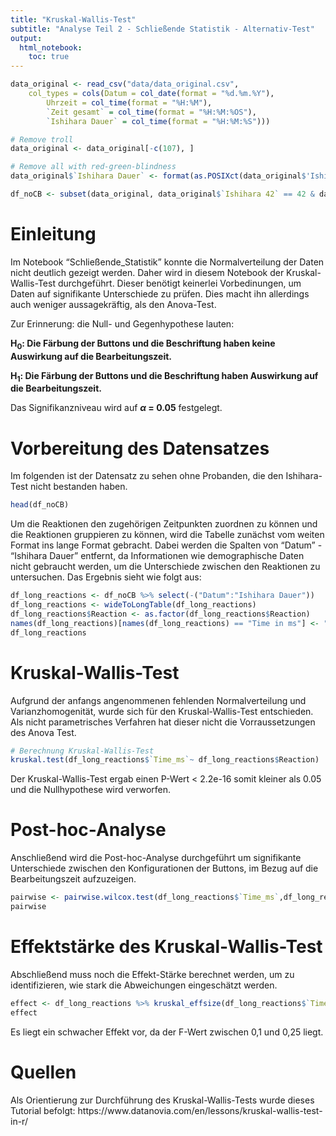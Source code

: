 ```yaml
---
title: "Kruskal-Wallis-Test"
subtitle: "Analyse Teil 2 - Schließende Statistik - Alternativ-Test"
output: 
  html_notebook:
    toc: true
---
```


```r
data_original <- read_csv("data/data_original.csv", 
    col_types = cols(Datum = col_date(format = "%d.%m.%Y"), 
        Uhrzeit = col_time(format = "%H:%M"), 
        `Zeit gesamt` = col_time(format = "%H:%M:%OS"), 
        `Ishihara Dauer` = col_time(format = "%H:%M:%S")))
```

```r
# Remove troll
data_original <- data_original[-c(107), ]
```

```r
# Remove all with red-green-blindness
data_original$`Ishihara Dauer` <- format(as.POSIXct(data_original$'Ishihara Dauer'), "%H:%M:%OS")

df_noCB <- subset(data_original, data_original$`Ishihara 42` == 42 & data_original$`Ishihara 3` == 3 & data_original$`Ishihara Linien` == "keine" & data_original$`Ishihara Dauer` < "00:02:00")
```
# Einleitung
Im Notebook "Schließende_Statistik" konnte die Normalverteilung der Daten nicht deutlich gezeigt werden. Daher wird in diesem Notebook der Kruskal-Wallis-Test durchgeführt. Dieser benötigt keinerlei Vorbedinungen, um Daten auf signifikante Unterschiede zu prüfen. Dies macht ihn allerdings auch weniger aussagekräftig, als den Anova-Test.

Zur Erinnerung: die Null- und Gegenhypothese lauten:

**H<sub>0</sub>: Die Färbung der Buttons und die Beschriftung haben keine Auswirkung auf die Bearbeitungszeit.**

**H<sub>1</sub>: Die Färbung der Buttons und die Beschriftung haben Auswirkung auf die Bearbeitungszeit.**

Das Signifikanzniveau wird auf **$\alpha$ = 0.05** festgelegt.

# Vorbereitung des Datensatzes
Im folgenden ist der Datensatz zu sehen ohne Probanden, die den Ishihara-Test nicht bestanden haben. 

```r
head(df_noCB)
```

Um die Reaktionen den zugehörigen Zeitpunkten zuordnen zu können und die Reaktionen gruppieren zu können, wird die Tabelle zunächst vom weiten Format ins lange Format gebracht. Dabei werden die Spalten von "Datum" - "Ishihara Dauer" entfernt, da Informationen wie demographische Daten nicht gebraucht werden, um die Unterschiede zwischen den Reaktionen zu untersuchen. Das Ergebnis sieht wie folgt aus:
```r
df_long_reactions <- df_noCB %>% select(-("Datum":"Ishihara Dauer"))
df_long_reactions <- wideToLongTable(df_long_reactions)
df_long_reactions$Reaction <- as.factor(df_long_reactions$Reaction)
names(df_long_reactions)[names(df_long_reactions) == "Time in ms"] <- "Time_ms"
df_long_reactions
```
# Kruskal-Wallis-Test 
Aufgrund der anfangs angenommenen fehlenden Normalverteilung und Varianzhomogenität, wurde sich für den Kruskal-Wallis-Test entschieden. Als nicht parametrisches Verfahren hat dieser nicht die Vorraussetzungen des Anova Test. 
```r
# Berechnung Kruskal-Wallis-Test
kruskal.test(df_long_reactions$`Time_ms`~ df_long_reactions$Reaction)
```
Der Kruskal-Wallis-Test ergab einen P-Wert < 2.2e-16 somit kleiner als 0.05 und die Nullhypothese wird verworfen. 

# Post-hoc-Analyse

Anschließend wird die Post-hoc-Analyse durchgeführt um signifikante Unterschiede zwischen den Konfigurationen der Buttons, im Bezug auf die Bearbeitungszeit aufzuzeigen.
```r
pairwise <- pairwise.wilcox.test(df_long_reactions$`Time_ms`,df_long_reactions$Reaction, p.adjust="bonferroni")
pairwise
```

# Effektstärke des Kruskal-Wallis-Test
Abschließend muss noch die Effekt-Stärke berechnet werden, um zu identifizieren, wie stark die Abweichungen eingeschätzt werden.
```r
effect <- df_long_reactions %>% kruskal_effsize(df_long_reactions$`Time_ms`~ df_long_reactions$Reaction)
effect
```
Es liegt ein schwacher Effekt vor, da der F-Wert zwischen 0,1 und 0,25 liegt.

# Quellen

Als Orientierung zur Durchführung des Kruskal-Wallis-Tests wurde dieses Tutorial befolgt:
https://www.datanovia.com/en/lessons/kruskal-wallis-test-in-r/
